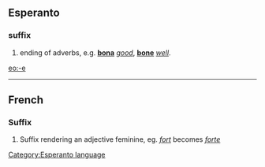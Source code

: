 ==Esperanto==
===suffix===
# ending of adverbs, e.g. '''[[bona]]''' ''[[good]]'', '''[[bone]]''' ''[[well]]''.

[[eo:-e]]
[[Category:Esperanto language]]
{{Universala Vortaro}}

----
==French==

===Suffix===
# Suffix rendering an adjective feminine, eg. ''[[fort]]'' becomes ''[[forte]]''
